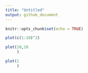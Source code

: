 ```yaml
---
title: "Untitled"
output: github_document
---
```


```r
knitr::opts_chunk$set(echo = TRUE)
```

```r
plot(c(1:10)^2)
```

```r
plot(10,10
     )
```
```r
plot(1
     )
```

